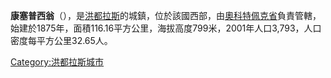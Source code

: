 '''康塞普西翁'''（{{lang-es|Concepción}}），是[[洪都拉斯|洪都拉斯]]的城鎮，位於該國西部，由[[奧科特佩克省|奧科特佩克省]]負責管轄，始建於1875年，面積116.16平方公里，海拔高度799米，2001年人口3,793，人口密度每平方公里32.65人。

{{coord|14|30|0|N|89|13|0|W|type:adm2nd_region:HN_source:nlwiki|display=title}}

{{Honduras-geo-stub}}
[[Category:洪都拉斯城市|Category:洪都拉斯城市]]